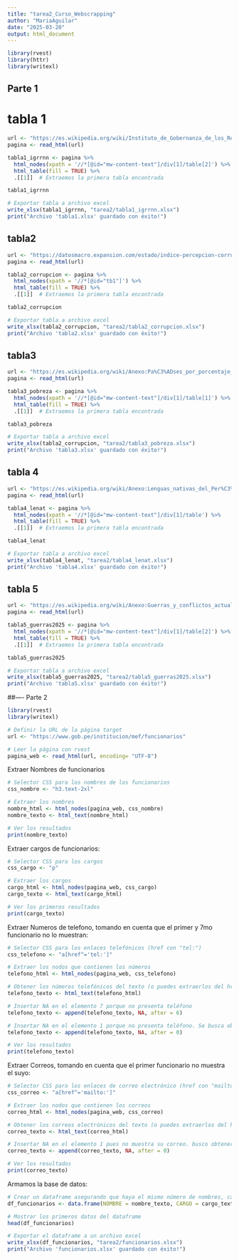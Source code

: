 ```yaml
---
title: "tarea2_Curso_Webscrapping"
author: "MariaAguilar"
date: "2025-03-20"
output: html_document
---
```


```r
library(rvest)
library(httr)
library(writexl)
```

## Parte 1
# tabla 1

```r
url <- "https://es.wikipedia.org/wiki/Instituto_de_Gobernanza_de_los_Recursos_Naturales#%C3%8Dndice_de_gobernanza_de_recursos"
pagina <- read_html(url)
```

```r
tabla1_igrrnn <- pagina %>%
  html_nodes(xpath = '//*[@id="mw-content-text"]/div[1]/table[2]') %>%
  html_table(fill = TRUE) %>%
  .[[1]]  # Extraemos la primera tabla encontrada
```

```r
tabla1_igrrnn
```


```r
# Exportar tabla a archivo excel
write_xlsx(tabla1_igrrnn, "tarea2/tabla1_igrrnn.xlsx")
print("Archivo 'tabla1.xlsx' guardado con éxito!")
```

## tabla2

```r
url <- "https://datosmacro.expansion.com/estado/indice-percepcion-corrupcion"
pagina <- read_html(url)
```

```r
tabla2_corrupcion <- pagina %>%
  html_nodes(xpath = '//*[@id="tb1"]') %>%
  html_table(fill = TRUE) %>%
  .[[1]]  # Extraemos la primera tabla encontrada
```

```r
tabla2_corrupcion
```

```r
# Exportar tabla a archivo excel
write_xlsx(tabla2_corrupcion, "tarea2/tabla2_corrupcion.xlsx")
print("Archivo 'tabla2.xlsx' guardado con éxito!")
```

## tabla3

```r
url <- "https://es.wikipedia.org/wiki/Anexo:Pa%C3%ADses_por_porcentaje_de_poblaci%C3%B3n_debajo_de_la_l%C3%ADnea_de_pobreza"
pagina <- read_html(url)
```

```r
tabla3_pobreza <- pagina %>%
  html_nodes(xpath = '//*[@id="mw-content-text"]/div[1]/table[1]') %>%
  html_table(fill = TRUE) %>%
  .[[1]]  # Extraemos la primera tabla encontrada
```

```r
tabla3_pobreza
```


```r
# Exportar tabla a archivo excel
write_xlsx(tabla2_corrupcion, "tarea2/tabla3_pobreza.xlsx")
print("Archivo 'tabla3.xlsx' guardado con éxito!")
```


## tabla 4

```r
url <- "https://es.wikipedia.org/wiki/Anexo:Lenguas_nativas_del_Per%C3%BA"
pagina <- read_html(url)
```

```r
tabla4_lenat <- pagina %>%
  html_nodes(xpath = '//*[@id="mw-content-text"]/div[1]/table') %>%
  html_table(fill = TRUE) %>%
  .[[1]]  # Extraemos la primera tabla encontrada
```

```r
tabla4_lenat
```

```r
# Exportar tabla a archivo excel
write_xlsx(tabla4_lenat, "tarea2/tabla4_lenat.xlsx")
print("Archivo 'tabla4.xlsx' guardado con éxito!")
```

## tabla 5

```r
url <- "https://es.wikipedia.org/wiki/Anexo:Guerras_y_conflictos_actuales"
pagina <- read_html(url)
```

```r
tabla5_guerras2025 <- pagina %>%
  html_nodes(xpath = '//*[@id="mw-content-text"]/div[1]/table[2]') %>%
  html_table(fill = TRUE) %>%
  .[[1]]  # Extraemos la primera tabla encontrada
```

```r
tabla5_guerras2025
```

```r
# Exportar tabla a archivo excel
write_xlsx(tabla5_guerras2025, "tarea2/tabla5_guerras2025.xlsx")
print("Archivo 'tabla5.xlsx' guardado con éxito!")
```


##---- Parte 2

```r

library(rvest)
library(writexl)

# Definir la URL de la página target
url <- "https://www.gob.pe/institucion/mef/funcionarios"

# Leer la página con rvest
pagina_web <- read_html(url, encoding= "UTF-8")

```

Extraer Nombres de funcionarios

```r
# Selector CSS para los nombres de los funcionarios
css_nombre <- "h3.text-2xl"

# Extraer los nombres
nombre_html <- html_nodes(pagina_web, css_nombre)
nombre_texto <- html_text(nombre_html)

# Ver los resultados
print(nombre_texto)
```

Extraer cargos de funcionarios:

```r

# Selector CSS para los cargos
css_cargo <- "p"

# Extraer los cargos
cargo_html <- html_nodes(pagina_web, css_cargo)
cargo_texto <- html_text(cargo_html)

# Ver los primeros resultados
print(cargo_texto)
```

Extraer Numeros de telefono, tomando en cuenta que el primer y 7mo funcionario no lo muestran:

```r
# Selector CSS para los enlaces telefónicos (href con "tel:")
css_telefono <- "a[href^='tel:']"

# Extraer los nodos que contienen los números
telefono_html <- html_nodes(pagina_web, css_telefono)

# Obtener los números telefónicos del texto (o puedes extraerlos del href si prefieres)
telefono_texto <- html_text(telefono_html)

# Insertar NA en el elemento 7 porque no presenta teléfono
telefono_texto <- append(telefono_texto, NA, after = 6)

# Insertar NA en el elemento 1 porque no presenta teléfono. Se busca obtener len 20 que es el numero de funcionarios
telefono_texto <- append(telefono_texto, NA, after = 0) 

# Ver los resultados
print(telefono_texto)
```


Extraer Correos, tomando en cuenta que el primer funcionario no muestra el suyo:

```r
# Selector CSS para los enlaces de correo electrónico (href con "mailto:")
css_correo <- "a[href^='mailto:']"

# Extraer los nodos que contienen los correos
correo_html <- html_nodes(pagina_web, css_correo)

# Obtener los correos electrónicos del texto (o puedes extraerlos del href si prefieres)
correo_texto <- html_text(correo_html)

# Insertar NA en el elemento 1 pues no muestra su correo. busco obtener len 20 que es el numero de funcionarios.
correo_texto <- append(correo_texto, NA, after = 0)

# Ver los resultados
print(correo_texto)

```

Armamos la base de datos:

```r
# Crear un dataframe asegurando que haya el mismo número de nombres, cargos, telefonos y correos
df_funcionarios <- data.frame(NOMBRE = nombre_texto, CARGO = cargo_texto, TELF= telefono_texto, CORREO=correo_texto)

# Mostrar los primeros datos del dataframe
head(df_funcionarios)

```

```r
# Exportar el dataframe a un archivo excel
write_xlsx(df_funcionarios, "tarea2/funcionarios.xlsx")
print("Archivo 'funcionarios.xlsx' guardado con éxito!")
```
